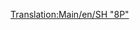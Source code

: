 [[Translation:Main/en/SH "8P"]]{{en/-}}{{Template:Trenes/Es
|Imagen=[[File:en/Sh8p.png]]
|Nombre=SH "8P"
|Precio=51.562 € (25.781 £)
|Velocidad=144 km/h (90 mph)
|Peso=170 t
|Potencia=1.600 CV (1.193 kW)
|Coste-anual=4.264 € (2.132 £)
|Diseño=1954
|Duración=23
|Capacidad=--
|Descripción=Es la locomotora de vapor más rápida, potente y más cara de OTTD (TTD y TTDP) en el clima templado. Los nostálgicos del vapor pueden ser reacios a actualizarla por otras máquinas... aunque con la llegada de la [[Main/es/Floss "47"|Floss "47"]] esto puede cambiar. Tiene mayores costes operacionales que la [[Main/es/UU "37"|UU "37"]], siendo ésta un poco mejor en costes (si se juega con [[Main/en/Inflation|inflación]]) y potencia. Es también la primera locomotora con larga vida operacional, de 23 años, lo que a la larga le reportará buenos beneficios si la administra correctamente.
|Vida-real=Curiosamente, esta locomotora está basada en la única [http://www.wikipedia.org/wiki/BR Standard Class 8 British Railways Standard Class 8 ''«Duke of Gloucester»''].
}}